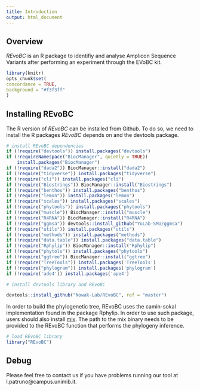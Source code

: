 ---
title: Introduction
output: html_document
---

## Overview

*REvoBC* is an R package to identifiy and analyse Amplicon Sequence Variants after performing an experiment through the EVoBC kit. 

```{r include=FALSE}
library(knitr)
opts_chunk$set(
concordance = TRUE,
background = "#f3f3ff"
)
```

## Installing REvoBC

The R version of *REvoBC* can be installed from Github. To do so, we need to install the R packages *REvoBC* depends on and the devtools package. 


```{r eval=FALSE}
# install REvoBC dependencies
if (!require("devtools")) install.packages("devtools")
if (!requireNamespace("BiocManager", quietly = TRUE))
    install.packages("BiocManager")
if (!require("dada2")) BiocManager::install("dada2")
if (!require("tidyverse")) install.packages("tidyverse")
if (!require("cli")) install.packages("cli")
if (!require("Biostrings")) BiocManager::install("Biostrings")
if (!require("benthos")) install.packages("benthos")
if (!require("lemon")) install.packages("lemon")
if (!require("scales")) install.packages("scales")
if (!require("phytools")) install.packages("phytools")
if (!require("muscle")) BiocManager::install("muscle")
if (!require("R4RNA")) BiocManager::install("R4RNA")
if (!require("ggmsa")) devtools::install_github("YuLab-SMU/ggmsa")
if (!require("utils")) install.packages("utils")
if (!require("methods")) install.packages("methods")
if (!require("data.table")) install.packages("data.table")
if (!require("Rphylip")) BiocManager::install("Rphylip")
if (!require("phytols")) install.packages("phytools")
if (!require("ggtree")) BiocManager::install("ggtree")
if (!require("TreeTools")) install.packages('TreeTools')
if (!require("phylogram")) install.packages('phylogram')
if (!require('ade4')) install.packages('ape4')

# install devtools library and REvoBC

devtools::install_github("Nowak-Lab/REvoBC", ref = "master")
```

In order to build the phylogenetic tree, REvoBC uses the camin-sokal implementation found in the package Rphylip. In order to use such package, users should also install [mix](https://evolution.genetics.washington.edu/phylip.html).
The path to the mix binary needs to be provided to the REvoBC function that performs the phylogeny inference.

```{r eval=FALSE}
# load REvoBC library
library("REvoBC")
```

## Debug

Please feel free to contact us if you have problems running our tool at l.patruno@campus.unimib.it. 
